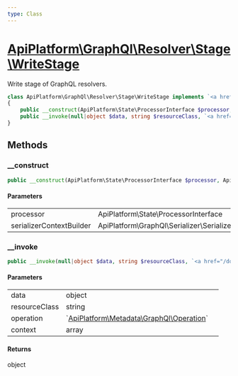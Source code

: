 ```yaml
---
type: Class
---
```


# [ApiPlatform\GraphQl\Resolver\Stage\WriteStage](/docs/reference/GraphQl/Resolver/Stage/WriteStage)

Write stage of GraphQL resolvers.


```php
class ApiPlatform\GraphQl\Resolver\Stage\WriteStage implements `<a href="/docs/reference/GraphQl/Resolver/Stage/WriteStageInterface">ApiPlatform\GraphQl\Resolver\Stage\WriteStageInterface</a>`
{
    public __construct(ApiPlatform\State\ProcessorInterface $processor, ApiPlatform\GraphQl\Serializer\SerializerContextBuilderInterface $serializerContextBuilder)
    public __invoke(null|object $data, string $resourceClass, `<a href="/docs/reference/Metadata/GraphQl/Operation">ApiPlatform\Metadata\GraphQl\Operation</a>` $operation, array $context): object
}
```
## Methods

### __construct



```php
public __construct(ApiPlatform\State\ProcessorInterface $processor, ApiPlatform\GraphQl\Serializer\SerializerContextBuilderInterface $serializerContextBuilder)
```

#### Parameters

<table><tbody>
<tr><td>processor</td><td>ApiPlatform\State\ProcessorInterface</td><td></td></tr><tr><td>serializerContextBuilder</td><td>ApiPlatform\GraphQl\Serializer\SerializerContextBuilderInterface</td><td></td></tr>
</tbody>
</table>

### __invoke



```php
public __invoke(null|object $data, string $resourceClass, `<a href="/docs/reference/Metadata/GraphQl/Operation">ApiPlatform\Metadata\GraphQl\Operation</a>` $operation, array $context): object
```

#### Parameters

<table><tbody>
<tr><td>data</td><td>object</td><td></td></tr><tr><td>resourceClass</td><td>string</td><td></td></tr><tr><td>operation</td><td>`<a href="/docs/reference/Metadata/GraphQl/Operation">ApiPlatform\Metadata\GraphQl\Operation</a>`</td><td></td></tr><tr><td>context</td><td>array</td><td></td></tr>
</tbody>
</table>

#### Returns

object
